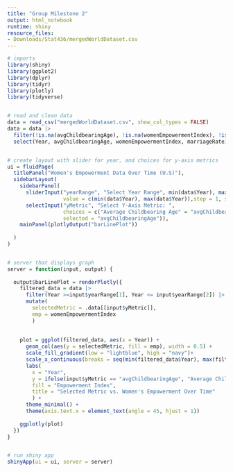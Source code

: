 ```yaml
---
title: "Group Milestone 2"
output: html_notebook
runtime: shiny
resource_files:
- Downloads/Stat436/mergedWorldDataset.csv
---
```



```r
# imports
library(shiny)
library(ggplot2)
library(dplyr)
library(tidyr)
library(plotly)
library(tidyverse)


# read and clean data
data = read_csv("mergedWorldDataset.csv", show_col_types = FALSE)
data = data |>
  filter(!is.na(avgChildbearingAge), !is.na(womenEmpowermentIndex), !is.na(marriageRate))|>
  select(Year, avgChildbearingAge, womenEmpowermentIndex, marriageRate)


# create layout with slider for year, and choices for y-axis metrics
ui = fluidPage(
  titlePanel("Women's Empowerment Data Over Time (U.S)"),
  sidebarLayout(
    sidebarPanel(
      sliderInput("yearRange", "Select Year Range", min(data$Year), max(data$Year), 
                  value = c(min(data$Year), max(data$Year)),step = 1, sep = ""),
      selectInput("yMetric", "Select Y-Axis Metric: ", 
                  choices = c("Average Childbearing Age" = "avgChildbearingAge","Marriage Rate" = "marriageRate"),
                  selected = "avgChildbearingAge")),
    mainPanel(plotlyOutput("barLinePlot"))
    
  )
)


# server that displays graph
server = function(input, output) {
  
  output$barLinePlot = renderPlotly({
    filtered_data = data |>
      filter(Year >=input$yearRange[1], Year <= input$yearRange[2]) |>
      mutate(
        selectedMetric = .data[[input$yMetric]], 
        emp = womenEmpowermentIndex
        )
    
    
    plot = ggplot(filtered_data, aes(x = Year)) +
      geom_col(aes(y = selectedMetric, fill = emp), width = 0.5) +
      scale_fill_gradient(low = "lightblue", high = "navy")+
      scale_x_continuous(breaks = seq(min(filtered_data$Year), max(filtered_data$Year), 5)) +
      labs(
        x = "Year",
        y = ifelse(input$yMetric == "avgChildbearingAge", "Average Childbearing Age", "Marriage Rate"),
        fill = "Empowerment Index",
        title = "Selected Metric vs. Women's Empowerment Over Time"
        ) +
      theme_minimal() +
      theme(axis.text.x = element_text(angle = 45, hjust = 1))
    
    ggplotly(plot)
  })
}


# run shiny app
shinyApp(ui = ui, server = server)

```

